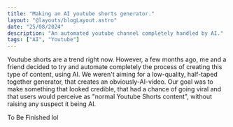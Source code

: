 ```yaml
---
title: "Making an AI youtube shorts generator."
layout: "@layouts/blogLayout.astro"
date: "25/08/2024"
description: "An automated youtube channel completely handled by AI."
tags: ["AI", "Youtube"]
---
```



<Paragraph title="AI Shorts" subtitle="This wasn't going to be easy.">
Youtube shorts are a trend right now. However, a few months ago, me and a friend decided to try and automate completely the process
of creating this type of content, using AI. We weren't aiming for a low-quality, half-taped together generator, that creates an obviously-AI-video.
Our goal was to make something that looked credible, that had a chance of going viral and that users would perceive as "normal Youtube Shorts content", without
raising any suspect it being AI.

To Be Finished lol
</Paragraph>
